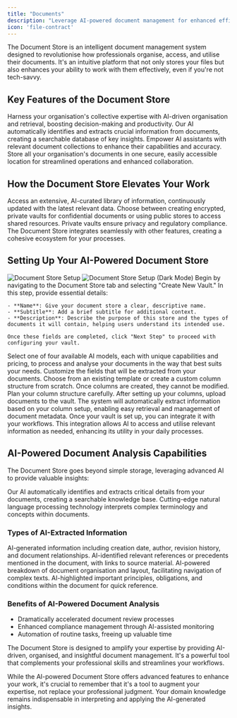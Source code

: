 ```yaml
---
title: "Documents"
description: "Leverage AI-powered document management for enhanced efficiency"
icon: 'file-contract'
---
```



The Document Store is an intelligent document management system designed to revolutionise how professionals organise, access, and utilise their documents. It's an intuitive platform that not only stores your files but also enhances your ability to work with them effectively, even if you're not tech-savvy.

## Key Features of the Document Store

<CardGroup cols={2}>
  <Card title="AI-Powered Knowledge Management" icon="brain-circuit">
    Harness your organisation's collective expertise with AI-driven organisation and retrieval, boosting decision-making and productivity.
  </Card>
  <Card title="Intelligent Information Extraction" icon="file-magnifying-glass">
    Our AI automatically identifies and extracts crucial information from documents, creating a searchable database of key insights.
  </Card>
  <Card title="Seamless AI Assistant Integration" icon="robot">
    Empower AI assistants with relevant document collections to enhance their capabilities and accuracy.
  </Card>
  <Card title="Centralized Secure Storage" icon="database-lock">
    Store all your organisation's documents in one secure, easily accessible location for streamlined operations and enhanced collaboration.
  </Card>
</CardGroup>

## How the Document Store Elevates Your Work

<CardGroup cols={3}>
  <Card title="Comprehensive Resources" icon="scale-balanced">
    Access an extensive, AI-curated library of information, continuously updated with the latest relevant data.
  </Card>
  <Card title="Secure Private Vaults & Public Stores" icon="vault">
    Choose between creating encrypted, private vaults for confidential documents or using public stores to access shared resources. Private vaults ensure privacy and regulatory compliance.
  </Card>
  <Card title="Seamless Workflow Integration" icon="diagram-project">
    The Document Store integrates seamlessly with other features, creating a cohesive ecosystem for your processes.
  </Card>
</CardGroup>

## Setting Up Your AI-Powered Document Store

<Frame>
  <img
    className="dark:hidden"
    src="../assets/document_stores_overview.gif"
    alt="Document Store Setup"
  />
  <img
    className="hidden dark:block"
    src="../assets/document_stores_overview_dark.gif"
    alt="Document Store Setup (Dark Mode)"
  />
</Frame>

<Steps>
  <Step title="Create a Secure Vault">
    Begin by navigating to the Document Store tab and selecting "Create New Vault." In this step, provide essential details:
    
    - **Name**: Give your document store a clear, descriptive name.
    - **Subtitle**: Add a brief subtitle for additional context.
    - **Description**: Describe the purpose of this store and the types of documents it will contain, helping users understand its intended use.

    Once these fields are completed, click "Next Step" to proceed with configuring your vault.
  </Step>
  <Step title="Choose an AI Model">
    Select one of four available AI models, each with unique capabilities and pricing, to process and analyse your documents in the way that best suits your needs.
  </Step>
  <Step title="Define Document Store Columns">
    Customize the fields that will be extracted from your documents. Choose from an existing template or create a custom column structure from scratch. 
    <Note>
      Once columns are created, they cannot be modified. Plan your column structure carefully.
    </Note>
  </Step>
  <Step title="Add and Manage Documents">
    After setting up your columns, upload documents to the vault. The system will automatically extract information based on your column setup, enabling easy retrieval and management of document metadata.
  </Step>
</Steps>

  <Tip>
  Once your vault is set up, you can integrate it with your workflows. This integration allows AI to access and utilise relevant information as needed, enhancing its utility in your daily processes.
  </Tip>

## AI-Powered Document Analysis Capabilities

The Document Store goes beyond simple storage, leveraging advanced AI to provide valuable insights:

<CardGroup cols={2}>
  <Card title="AI-Driven Information Extraction" icon="wand-magic-sparkles">
    Our AI automatically identifies and extracts critical details from your documents, creating a searchable knowledge base.
  </Card>
  <Card title="Advanced Language Processing" icon="microchip-ai">
    Cutting-edge natural language processing technology interprets complex terminology and concepts within documents.
  </Card>
</CardGroup>

### Types of AI-Extracted Information

<CardGroup cols={2}>
  <Card title="Comprehensive Document Metadata">
    AI-generated information including creation date, author, revision history, and document relationships.
  </Card>
  <Card title="In-Depth Context">
    AI-identified relevant references or precedents mentioned in the document, with links to source material.
  </Card>
  <Card title="Intelligent Document Structure Analysis">
    AI-powered breakdown of document organisation and layout, facilitating navigation of complex texts.
  </Card>
  <Card title="Critical Concept Identification">
    AI-highlighted important principles, obligations, and conditions within the document for quick reference.
  </Card>
</CardGroup>

### Benefits of AI-Powered Document Analysis

- Dramatically accelerated document review processes
- Enhanced compliance management through AI-assisted monitoring
- Automation of routine tasks, freeing up valuable time

The Document Store is designed to amplify your expertise by providing AI-driven, organised, and insightful document management. It's a powerful tool that complements your professional skills and streamlines your workflows.

<Tip>
  While the AI-powered Document Store offers advanced features to enhance your work, it's crucial to remember that it's a tool to augment your expertise, not replace your professional judgment. Your domain knowledge remains indispensable in interpreting and applying the AI-generated insights.
</Tip>
